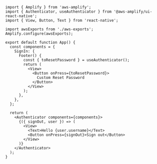 ```js{9,13}
import { Amplify } from 'aws-amplify';
import { Authenticator, useAuthenticator } from '@aws-amplify/ui-react-native';
import { View, Button, Text } from 'react-native';

import awsExports from './aws-exports';
Amplify.configure(awsExports);

export default function App() {
  const components = {
    SignIn: {
      Footer() {
        const { toResetPassword } = useAuthenticator();
        return (
          <View>
            <Button onPress={toResetPassword}>
              Custom Reset Password
            </Button>
          </View>
        );
      },
    },
  };

  return (
    <Authenticator components={components}>
      {({ signOut, user }) => (
        <View>
          <Text>Hello {user.username}</Text>
          <Button onPress={signOut}>Sign out</Button>
        </View>
      )}
    </Authenticator>
  );
}

```
